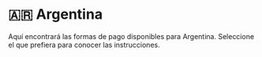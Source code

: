 # 🇦🇷 Argentina


<Callout>
Aquí encontrará las formas de pago disponibles para Argentina. Seleccione el que prefiera para conocer las instrucciones.
</Callout>

<Cards>
  <Card title="🤝 Mercado Pago" href="/payments/mercado-pago" />
  <Card title="📍 Rapipago o Pago Fácil" href="/payments/rapipago-pagofacil" />
  <Card title="🏛 Transferencia bancaria o depósito" href="/payments/bank-transfer" />
  <Card title="💸 PayPal" href="/payments/paypal" />
  <Card title="💳 Tarjetas de crédito y débito" href="/payments/cards" />
  <Card title="💰 Saldo de cuenta" href="/payments/credit-balance" />
  <Card title="🌎 Tebex Checkout" href="/payments/tebex" />
</Cards>